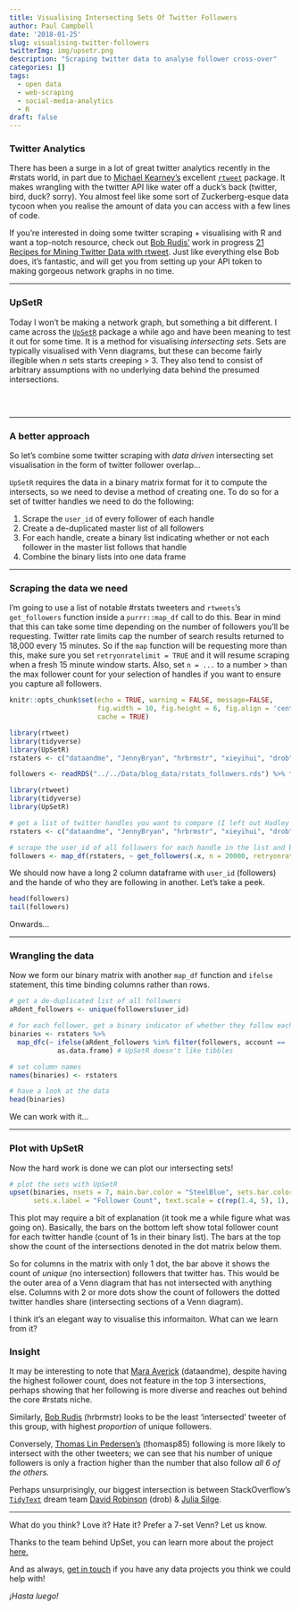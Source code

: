 ```yaml
---
title: Visualising Intersecting Sets Of Twitter Followers
author: Paul Campbell
date: '2018-01-25'
slug: visualising-twitter-followers
twitterImg: img/upsetr.png
description: "Scraping twitter data to analyse follower cross-over"
categories: []
tags:
  - open data
  - web-scraping
  - social-media-analytics
  - R
draft: false
---
```


### Twitter Analytics

There has been a surge in a lot of great twitter analytics recently in the #rstats world, in part due to <a href="https://twitter.com/kearneymw" target="_blank">Michael Kearney's</a> excellent <a href="https://github.com/mkearney/rtweet" target="blank">`rtweet`</a> package. It makes wrangling with the twitter API like water off a duck's back (twitter, bird, duck? sorry). You almost feel like some sort of Zuckerberg-esque data tycoon when you realise the amount of data you can access with a few lines of code.

If you're interested in doing some twitter scraping + visualising with R and want a top-notch resource, check out <a href="https://twitter.com/hrbrmstr" target="_blank">Bob Rudis'</a> work in progress <a href="https://rud.is/books/21-recipes/" target="blank">21 Recipes for Mining Twitter Data with rtweet</a>. Just like everything else Bob does, it's fantastic, and will get you from setting up your API token to making gorgeous network graphs in no time.

---

### UpSetR

Today I won't be making a network graph, but something a bit different. I came across the <a href="https://github.com/hms-dbmi/UpSetR" target="blank">`UpSetR`</a> package a while ago and have been meaning to test it out for some time. It is a method for visualising _intersecting sets_. Sets are typically visualised with Venn diagrams, but these can become fairly illegible when _n_ sets starts creeping > 3. They also tend to consist of arbitrary assumptions with no underlying data behind the presumed intersections.

<br>

<a href="https://ironholds.org/arbitrary-things/" target="_blank"><img src="https://pbs.twimg.com/media/DK-zg_CWkAACTLc.jpg" alt="" style="display: block; margin: 0 auto;"></a>

---

### A better approach

So let's combine some twitter scraping with _data driven_ intersecting set visualisation in the form of twitter follower overlap...

`UpSetR` requires the data in a binary matrix format for it to compute the intersects, so we need to devise a method of creating one. To do so for a set of twitter handles we need to do the following:

1. Scrape the `user_id` of every follower of each handle
2. Create a de-duplicated master list of all followers
3. For each handle, create a binary list indicating whether or not each follower in the master list follows that handle
4. Combine the binary lists into one data frame

---

### Scraping the data we need

I'm going to use a list of notable #rstats tweeters and `rtweets`'s `get_followers` function inside a `purrr::map_df` call to do this. Bear in mind that this can take some time depending on the number of followers you'll be requesting. Twitter rate limits cap the number of search results returned to 18,000 every 15 minutes. So if the `map` function will be requesting more than this, make sure you set `retryonratelimit = TRUE` and it will resume scraping when a fresh 15 minute window starts. Also, set `n = ...` to a number > than the max follower count for your selection of handles if you want to ensure you capture all followers.

```r
knitr::opts_chunk$set(echo = TRUE, warning = FALSE, message=FALSE, 
                      fig.width = 10, fig.height = 6, fig.align = 'center',
                      cache = TRUE)
```

```r
library(rtweet)
library(tidyverse)
library(UpSetR)
rstaters <- c("dataandme", "JennyBryan", "hrbrmstr", "xieyihui", "drob", "juliasilge", "thomasp85")

followers <- readRDS("../../Data/blog_data/rstats_followers.rds") %>% filter(account %in% rstaters)
```

```r
library(rtweet)
library(tidyverse)
library(UpSetR)

# get a list of twitter handles you want to compare (I left out Hadley because everyone follows him)
rstaters <- c("dataandme", "JennyBryan", "hrbrmstr", "xieyihui", "drob", "juliasilge", "thomasp85")

# scrape the user_id of all followers for each handle in the list and bind into 1 dataframe
followers <- map_df(rstaters, ~ get_followers(.x, n = 20000, retryonratelimit = TRUE) %>% mutate(account = .x))
```

We should now have a long 2 column dataframe with `user_id` (followers) and the hande of who they are following in another. Let's take a peek.

```r
head(followers)
tail(followers)
```

Onwards...

---

### Wrangling the data

Now we form our binary matrix with another `map_df` function and `ifelse` statement, this time binding columns rather than rows.

```r
# get a de-duplicated list of all followers
aRdent_followers <- unique(followers$user_id)

# for each follower, get a binary indicator of whether they follow each tweeter or not and bind to one dataframe
binaries <- rstaters %>% 
  map_dfc(~ ifelse(aRdent_followers %in% filter(followers, account == .x)$user_id, 1, 0) %>% 
            as.data.frame) # UpSetR doesn't like tibbles

# set column names
names(binaries) <- rstaters

# have a look at the data
head(binaries)
```

We can work with it...

---

### Plot with UpSetR

Now the hard work is done we can plot our intersecting sets!

```r
# plot the sets with UpSetR
upset(binaries, nsets = 7, main.bar.color = "SteelBlue", sets.bar.color = "DarkCyan", 
      sets.x.label = "Follower Count", text.scale = c(rep(1.4, 5), 1), order.by = "freq")
```

This plot may require a bit of explanation (it took me a while figure what was going on). Basically, the bars on the bottom left show total follower count for each twitter handle (count of 1s in their binary list). The bars at the top show the count of the intersections denoted in the dot matrix below them. 

So for columns in the matrix with only 1 dot, the bar above it shows the count of _unique_ (no intersection) followers that twitter has. This would be the outer area of a Venn diagram that has not intersected with anything else. Columns with 2 or more dots show the count of followers the dotted twitter handles share (intersecting sections of a Venn diagram). 

I think it's an elegant way to visualise this informaiton. What can we learn from it? 

### Insight

It may be interesting to note that <a href="https://twitter.com/dataandme" target="_blank">Mara Averick</a> (dataandme), despite having the highest follower count, does not feature in the top 3 intersections, perhaps showing that her following is more diverse and reaches out behind the core #rstats niche. 

Similarly, <a href="https://twitter.com/hrbrmstr" target="_blank">Bob Rudis</a> (hrbrmstr) looks to be the least 'intersected' tweeter of this group, with highest _proportion_ of unique followers.

Conversely, <a href="https://twitter.com/thomasp85" target="_blank">Thomas Lin Pedersen's</a> (thomasp85) following is more likely to intersect with the other tweeters; we can see that his number of unique followers is only a fraction higher than the number that also follow _all 6 of the others._

Perhaps unsurprisingly, our biggest intersection is between StackOverflow's <a href="https://www.tidytextmining.com/" target="_blank">`TidyText`</a> dream team <a href="https://twitter.com/drob" target="_blank">David Robinson</a> (drob) & <a href="https://twitter.com/juliasilge" target="_blank">Julia Silge</a>. 

---

What do you think? Love it? Hate it? Prefer a 7-set Venn? Let us know.

Thanks to the team behind UpSet, you can learn more about the project <a href="http://caleydo.org/tools/upset/" target="_blank">here.</a>

And as always, [get in touch](https://cultureofinsight.com/contact/) if you have any data projects you think we could help with!

_¡Hasta luego!_
